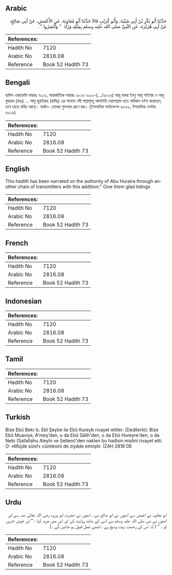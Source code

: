 ## Arabic


<div dir="rtl" lang="ar" style={{fontSize:'larger',backgroundColor:'#f8f9fa',padding:20}}>
حَدَّثَنَا أَبُو بَكْرِ بْنُ أَبِي شَيْبَةَ، وَأَبُو كُرَيْبٍ قَالاَ حَدَّثَنَا أَبُو مُعَاوِيَةَ، عَنِ الأَعْمَشِ، عَنْ أَبِي صَالِحٍ، عَنْ أَبِي هُرَيْرَةَ، عَنِ النَّبِيِّ صلى الله عليه وسلم بِمِثْلِهِ وَزَادَ ‏ "‏ وَأَبْشِرُوا ‏"‏ ‏.‏
</div>
<div style={{backgroundColor:'#f8f9fa',padding:20, marginBottom: 10}}><table> <thead> <tr> <th>References:</th> <th></th> </tr> </thead> <tbody><tr><td>Hadith No</td><td>7120</td></tr><tr><td>Arabic No</td><td>2816.08</td></tr><tr><td>Reference</td><td>Book 52 Hadith 73</td></tr></tbody></table></div>

## Bengali


<div dir="ltr" lang="bn" style={{fontSize:'larger',backgroundColor:'#f8f9fa',padding:20}}>
হাদিস একাডেমি নাম্বারঃ ৭০১৩, আন্তর্জাতিক নাম্বারঃ ২৮১৬ ৭০১৩-(.../২৮১৬) আবূ বাকর ইবনু আবূ শাইবাহ ও আবু কুরায়ব (রহঃ) ... আবু হুরাইরাহ (রাযিঃ) এর সানাদে নবী সাল্লাল্লাহু আলাইহি ওয়াসাল্লাম হতে অবিকল বর্ণনা করেছেন, তবে তাতে বর্ধিত আছে। অর্থাৎ- তোমরা সুসংবাদ গ্রহণ কর। (ইসলামিক ফাউন্ডেশন ৬৮৫৯, ইসলামিক সেন্টার ৬৯১৬)
</div>
<div style={{backgroundColor:'#f8f9fa',padding:20, marginBottom: 10}}><table> <thead> <tr> <th>References:</th> <th></th> </tr> </thead> <tbody><tr><td>Hadith No</td><td>7120</td></tr><tr><td>Arabic No</td><td>2816.08</td></tr><tr><td>Reference</td><td>Book 52 Hadith 73</td></tr></tbody></table></div>

## English


<div dir="ltr" lang="en" style={{fontSize:'larger',backgroundColor:'#f8f9fa',padding:20}}>
This hadith has been narrated on the authority of Abu Huraira through another chain of transmitters with this addition:" Give them glad tidings
</div>
<div style={{backgroundColor:'#f8f9fa',padding:20, marginBottom: 10}}><table> <thead> <tr> <th>References:</th> <th></th> </tr> </thead> <tbody><tr><td>Hadith No</td><td>7120</td></tr><tr><td>Arabic No</td><td>2816.08</td></tr><tr><td>Reference</td><td>Book 52 Hadith 73</td></tr></tbody></table></div>

## French


<div dir="ltr" lang="fr" style={{fontSize:'larger',backgroundColor:'#f8f9fa',padding:20}}>

</div>
<div style={{backgroundColor:'#f8f9fa',padding:20, marginBottom: 10}}><table> <thead> <tr> <th>References:</th> <th></th> </tr> </thead> <tbody><tr><td>Hadith No</td><td>7120</td></tr><tr><td>Arabic No</td><td>2816.08</td></tr><tr><td>Reference</td><td>Book 52 Hadith 73</td></tr></tbody></table></div>

## Indonesian


<div dir="ltr" lang="id" style={{fontSize:'larger',backgroundColor:'#f8f9fa',padding:20}}>

</div>
<div style={{backgroundColor:'#f8f9fa',padding:20, marginBottom: 10}}><table> <thead> <tr> <th>References:</th> <th></th> </tr> </thead> <tbody><tr><td>Hadith No</td><td>7120</td></tr><tr><td>Arabic No</td><td>2816.08</td></tr><tr><td>Reference</td><td>Book 52 Hadith 73</td></tr></tbody></table></div>

## Tamil


<div dir="ltr" lang="ta" style={{fontSize:'larger',backgroundColor:'#f8f9fa',padding:20}}>

</div>
<div style={{backgroundColor:'#f8f9fa',padding:20, marginBottom: 10}}><table> <thead> <tr> <th>References:</th> <th></th> </tr> </thead> <tbody><tr><td>Hadith No</td><td>7120</td></tr><tr><td>Arabic No</td><td>2816.08</td></tr><tr><td>Reference</td><td>Book 52 Hadith 73</td></tr></tbody></table></div>

## Turkish


<div dir="ltr" lang="tr" style={{fontSize:'larger',backgroundColor:'#f8f9fa',padding:20}}>
Bize Ebû Bekr b. Ebî Şeybe ile Ebû Kureyb rivayet ettiler. (Dedilerki): Bize Ebû Muaviye, A'meş'den, o da Ebû Sâlih'den, o da Ebû Hureyre'den, o da Nebi (Sallallahu Aleyhi ve Sellem)'den naklen bu hadîsin mislini rivayet etti. O: «Müjde size!» cümlesini de ziyâde etmiştir. İZAH 2818 DE
</div>
<div style={{backgroundColor:'#f8f9fa',padding:20, marginBottom: 10}}><table> <thead> <tr> <th>References:</th> <th></th> </tr> </thead> <tbody><tr><td>Hadith No</td><td>7120</td></tr><tr><td>Arabic No</td><td>2816.08</td></tr><tr><td>Reference</td><td>Book 52 Hadith 73</td></tr></tbody></table></div>

## Urdu


<div dir="rtl" lang="ur" style={{fontSize:'larger',backgroundColor:'#f8f9fa',padding:20}}>
ابو معاویہ نے اعمش سے انھوں نے ابو صالح سے ، انھوں نے حضرت ابو ہریرہ رضی اللہ تعالیٰ عنہ سے اور انھوں نے نبی صلی اللہ علیہ وسلم سے اسی کے مانند روایت کی اور اس میں مزید کہا : " اور خوش خبری لو ۔ " ( کہ اس کی رحمت بہت وسیع ہے ، اچھے عمل قبول ہو جائیں گے ۔)
</div>
<div style={{backgroundColor:'#f8f9fa',padding:20, marginBottom: 10}}><table> <thead> <tr> <th>References:</th> <th></th> </tr> </thead> <tbody><tr><td>Hadith No</td><td>7120</td></tr><tr><td>Arabic No</td><td>2816.08</td></tr><tr><td>Reference</td><td>Book 52 Hadith 73</td></tr></tbody></table></div>